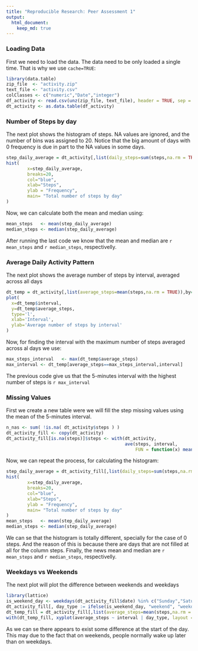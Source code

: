 ```yaml
---
title: "Reproducible Research: Peer Assessment 1"
output: 
  html_document:
    keep_md: true
---
```

### Loading Data

First we need to load the data. The data need to be only loaded a single time. That is why we use `cache=TRUE`:

```r
library(data.table)
zip_file  <- "activity.zip"
text_file <- "activity.csv"
colClasses <- c("numeric","Date","integer") 
df_activity <- read.csv(unz(zip_file, text_file), header = TRUE, sep = ",", colClasses=colClasses,na.strings="NA")
dt_activity <- as.data.table(df_activity)
```

### Number of Steps by day

The next plot shows the histogram of steps. NA values are ignored, and the number of bins was assigned to 20. Notice that the big amount of days with 0 frequency is due in part to the NA values in some days.

```r
step_daily_average = dt_activity[,list(daily_steps=sum(steps,na.rm = TRUE)),by=date]$daily_steps
hist(
        x=step_daily_average, 
        breaks=20,
        col="blue",
        xlab="Steps",
        ylab = "Frequency",
        main= "Total number of steps by day"     
)
```

Now, we can calculate both the mean and median using:

```r
mean_steps   <- mean(step_daily_average)
median_steps <- median(step_daily_average)
```

After running the last code we know that the mean and median are `r mean_steps` and `r median_steps`, respectivelly.

### Average Daily Activity Pattern
The next plot shows the average number of steps by interval, averaged across all days
```r
dt_temp = dt_activity[,list(average_steps=mean(steps,na.rm = TRUE)),by=interval]
plot(
  x=dt_temp$interval,
  y=dt_temp$average_steps,
  type='l',
  xlab='Interval',
  ylab='Average number of steps by interval'
)
```

Now, for finding the interval with the maximum number of steps averaged across al days we use:
```r
max_steps_interval   <- max(dt_temp$average_steps)
max_interval <- dt_temp[average_steps==max_steps_interval,interval]
```

The previous code give us that the 5-minutes interval with the highest number of steps is `r max_interval`

### Missing Values

First we create a new table were we will fill the step missing values using the mean of the 5-minutes interval.

```r
n_nas <- sum( !is.na( dt_activity$steps ) ) 
dt_activity_fill <- copy(dt_activity)
dt_activity_fill[is.na(steps)]$steps <- with(dt_activity, 
                                             ave(steps, interval, 
                                                 FUN = function(x) mean(x, na.rm = TRUE)))[is.na(dt_activity_fill$steps)]
```

Now, we can repeat the process, for calculating the histogram:

```r
step_daily_average = dt_activity_fill[,list(daily_steps=sum(steps,na.rm = TRUE)),by=date]$daily_steps
hist(
        x=step_daily_average, 
        breaks=20,
        col="blue",
        xlab="Steps",
        ylab = "Frequency",
        main= "Total number of steps by day"     
)
mean_steps   <- mean(step_daily_average)
median_steps <- median(step_daily_average)
```

We can se that the histogram is totally different, specially for the case of 0 steps. And the reason of this is because there are days
that are not filled at all for the column steps. Finally, the news mean and median are `r mean_steps` and `r median_steps`, respectivelly.

### Weekdays vs Weekends

The next plot will plot the difference between weekends and weekdays

```r
library(lattice) 
is_weekend_day <- weekdays(dt_activity_fill$date) %in% c("Sunday","Saturday")
dt_activity_fill[, day_type := ifelse(is_weekend_day, "weekend", "weekday")]
dt_temp_fill = dt_activity_fill[,list(average_steps=mean(steps,na.rm = TRUE)),by=list(interval,day_type)]
with(dt_temp_fill, xyplot(average_steps ~ interval | day_type, layout = c(1, 2), type='l',xlab='Interval',ylab="Number of steps"))
```

As we can se there appears to exist some difference at the start of the day. This may due to the fact that on weekends, people normally
wake up later than on weekdays.
